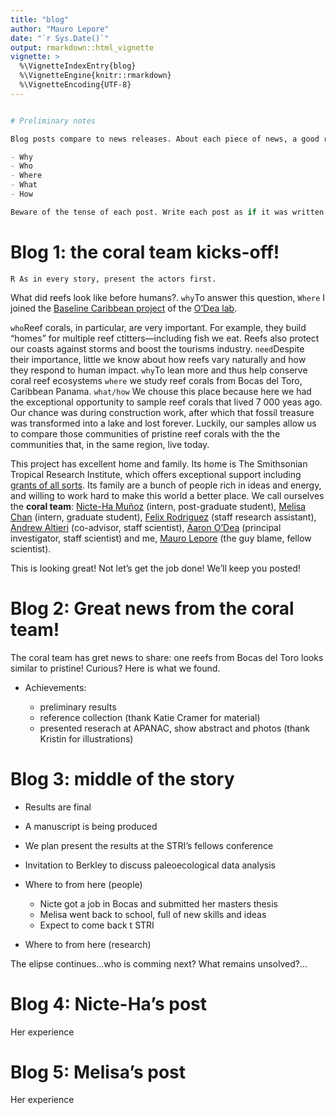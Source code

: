```yaml
---
title: "blog"
author: "Mauro Lepore"
date: "`r Sys.Date()`"
output: rmarkdown::html_vignette
vignette: >
  %\VignetteIndexEntry{blog}
  %\VignetteEngine{knitr::rmarkdown}
  %\VignetteEncoding{UTF-8}
---
```


```R

# Preliminary notes

Blog posts compare to news releases. About each piece of news, a good reporter would answer:

- Why
- Who
- Where
- What
- How

Beware of the tense of each post. Write each post as if it was written at the time.
```






# Blog 1: the coral team kicks-off!

```R As in every story, present the actors first.```

What did reefs look like before humans?. `why `To answer this question, `Where ` I joined the [Baseline Caribbean project](https://baselinecaribbean.wordpress.com/) of the [O'Dea lab](https://aaronodea.wordpress.com/research-group/).

`who `Reef corals, in particular, are very important. For example, they build "homes" for multiple reef ctitters---including fish we eat. Reefs also protect our coasts against storms and boost the tourisms industry. `need `Despite their importance, little we know about how reefs vary naturally and how they respond to human impact. `why `To lean more and thus help conserve coral reef ecosystems `where` we study reef corals from Bocas del Toro, Caribbean Panama. `what/how ` We chouse this place because here we had the exceptional opportunity to sample reef corals that lived 7 000 yeas ago. Our chance was during construction work, after which that fossil treasure was transformed into a lake and lost forever. Luckily, our samples allow us to compare those communities of pristine reef corals with the the communities that, in the same region, live today.

This project has excellent home and family. Its home is The Smithsonian Tropical Research Institute, which offers exceptional support including [grants of all sorts](xxxlink). Its family are a bunch of people rich in ideas and energy, and willing to work hard to make this world a better place. We call ourselves the **coral team**: [Nicte-Ha Muñoz](xxxlinknicte) (intern, post-graduate student), [Melisa Chan](xxxlinkmelisa) (intern, graduate student), [Felix Rodriguez](xxxlinkfelix) (staff research assistant), [Andrew Altieri](xxxlinkandrew) (co-advisor, staff scientist), [Aaron O'Dea](xxxlinkaaron) (principal investigator, staff scientist) and me, [Mauro Lepore](xxxlinkmauro) (the guy blame, fellow scientist). 

This is looking great! Not let's get the job done! We'll keep you posted!






# Blog 2: Great news from the coral team!

The coral team has gret news to share: one reefs from Bocas del Toro looks similar to pristine! Curious? Here is what we found.

- Achievements:

    + preliminary results
    + reference collection (thank Katie Cramer for material)
    + presented reserach at APANAC, show abstract and photos (thank Kristin for illustrations)






# Blog 3: middle of the story

- Results are final
- A manuscript is being produced
- We plan present the results at the STRI's fellows conference
- Invitation to Berkley to discuss paleoecological data analysis

- Where to from here (people)
    + Nicte got a job in Bocas and submitted her masters thesis
    + Melisa went back to school, full of new skills and ideas
    + Expect to come back t STRI
    
- Where to from here (research)

The elipse continues...who is comming next? What remains unsolved?...






# Blog 4: Nicte-Ha's post

Her experience






# Blog 5: Melisa's post

Her experience

